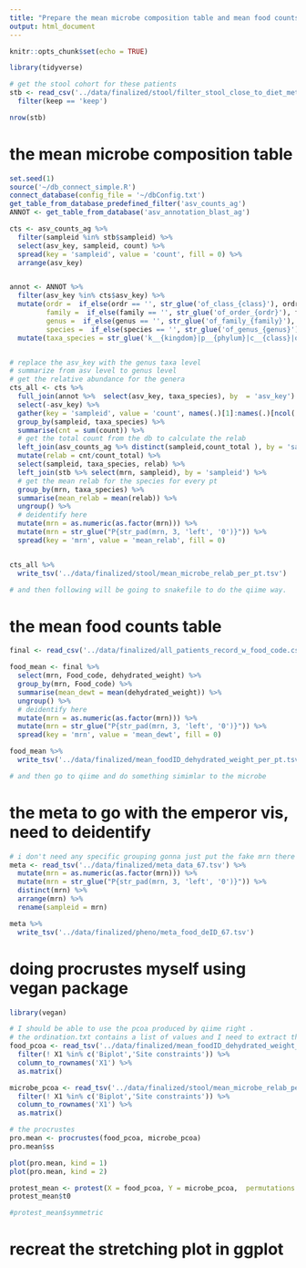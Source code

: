 ```yaml
---
title: "Prepare the mean microbe composition table and mean food counts table for every patient"
output: html_document 
---
```


```r
knitr::opts_chunk$set(echo = TRUE)
```

```r
library(tidyverse)
```

```r
# get the stool cohort for these patients
stb <- read_csv('../data/finalized/stool/filter_stool_close_to_diet_meta.csv') %>% 
  filter(keep == 'keep')

nrow(stb)
```

# the mean microbe composition table 

```r
set.seed(1)  
source('~/db_connect_simple.R')
connect_database(config_file = '~/dbConfig.txt')
get_table_from_database_predefined_filter('asv_counts_ag')
ANNOT <- get_table_from_database('asv_annotation_blast_ag')
```

```r
cts <- asv_counts_ag %>% 
  filter(sampleid %in% stb$sampleid) %>% 
  select(asv_key, sampleid, count) %>% 
  spread(key = 'sampleid', value = 'count', fill = 0) %>% 
  arrange(asv_key)  


annot <- ANNOT %>% 
  filter(asv_key %in% cts$asv_key) %>% 
  mutate(ordr =  if_else(ordr == '', str_glue('of_class_{class}'), ordr),
         family =  if_else(family == '', str_glue('of_order_{ordr}'), family),
         genus =  if_else(genus == '', str_glue('of_family_{family}'), genus),
         species =  if_else(species == '', str_glue('of_genus_{genus}'), species)) %>% 
  mutate(taxa_species = str_glue('k__{kingdom}|p__{phylum}|c__{class}|o__{ordr}|f__{family}|g__{genus}|s__{species}'))


# replace the asv_key with the genus taxa level
# summarize from asv level to genus level
# get the relative abundance for the genera
cts_all <- cts %>% 
  full_join(annot %>%  select(asv_key, taxa_species), by  = 'asv_key') %>% 
  select(-asv_key) %>% 
  gather(key = 'sampleid', value = 'count', names(.)[1]:names(.)[ncol(.) - 1]) %>% 
  group_by(sampleid, taxa_species) %>% 
  summarise(cnt = sum(count)) %>% 
  # get the total count from the db to calculate the relab
  left_join(asv_counts_ag %>% distinct(sampleid,count_total ), by = 'sampleid') %>% 
  mutate(relab = cnt/count_total) %>% 
  select(sampleid, taxa_species, relab) %>% 
  left_join(stb %>% select(mrn, sampleid), by = 'sampleid') %>% 
  # get the mean relab for the species for every pt
  group_by(mrn, taxa_species) %>% 
  summarise(mean_relab = mean(relab)) %>% 
  ungroup() %>% 
  # deidentify here
  mutate(mrn = as.numeric(as.factor(mrn))) %>% 
  mutate(mrn = str_glue("P{str_pad(mrn, 3, 'left', '0')}")) %>% 
  spread(key = 'mrn', value = 'mean_relab', fill = 0)


cts_all %>% 
  write_tsv('../data/finalized/stool/mean_microbe_relab_per_pt.tsv')

# and then following will be going to snakefile to do the qiime way. 
```

# the mean food counts table 

```r
final <- read_csv('../data/finalized/all_patients_record_w_food_code.csv')

food_mean <- final %>% 
  select(mrn, Food_code, dehydrated_weight) %>% 
  group_by(mrn, Food_code) %>% 
  summarise(mean_dewt = mean(dehydrated_weight)) %>% 
  ungroup() %>% 
  # deidentify here
  mutate(mrn = as.numeric(as.factor(mrn))) %>% 
  mutate(mrn = str_glue("P{str_pad(mrn, 3, 'left', '0')}")) %>% 
  spread(key = 'mrn', value = 'mean_dewt', fill = 0)

food_mean %>% 
  write_tsv('../data/finalized/mean_foodID_dehydrated_weight_per_pt.tsv')

# and then go to qiime and do something simimlar to the microbe
```

# the meta to go with the emperor vis, need to deidentify

```r
# i don't need any specific grouping gonna just put the fake mrn there
meta <- read_tsv('../data/finalized/meta_data_67.tsv') %>% 
  mutate(mrn = as.numeric(as.factor(mrn))) %>% 
  mutate(mrn = str_glue("P{str_pad(mrn, 3, 'left', '0')}")) %>% 
  distinct(mrn) %>% 
  arrange(mrn) %>% 
  rename(sampleid = mrn) 

meta %>% 
  write_tsv('../data/finalized/pheno/meta_food_deID_67.tsv')
```


# doing procrustes myself using vegan package

```r
library(vegan)

# I should be able to use the pcoa produced by qiime right .
# the ordination.txt contains a list of values and I need to extract the "sites"
food_pcoa <- read_tsv('../data/finalized/mean_foodID_dehydrated_weight_per_pt_unweighted_unifrac_pcoa/ordination.txt', skip = 9, col_names = F)  %>% 
  filter(! X1 %in% c('Biplot','Site constraints')) %>% 
  column_to_rownames('X1') %>% 
  as.matrix()

microbe_pcoa <- read_tsv('../data/finalized/stool/mean_microbe_relab_per_pt_braycurtis_pcoa/ordination.txt', skip = 9, col_names = F)  %>% 
  filter(! X1 %in% c('Biplot','Site constraints')) %>% 
  column_to_rownames('X1') %>% 
  as.matrix()

# the procrustes
pro.mean <- procrustes(food_pcoa, microbe_pcoa)
pro.mean$ss
```


```r
plot(pro.mean, kind = 1) 
plot(pro.mean, kind = 2)

protest_mean <- protest(X = food_pcoa, Y = microbe_pcoa,  permutations = 999)
protest_mean$t0 

#protest_mean$symmetric
```

# recreat the stretching plot in ggplot

```r

```

